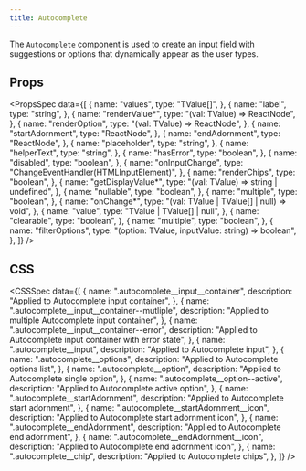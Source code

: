 ```yaml
---
title: Autocomplete
---
```


The `Autocomplete` component is used to create an input field with suggestions or options that dynamically appear as the user types.

<Preview name="Autocomplete" />

## Props

<PropsSpec
  data={[
    {
      name: "values",
      type: "TValue[]",
    },
    {
      name: "label",
      type: "string",
    },
    {
      name: "renderValue*",
      type: "(val: TValue) => ReactNode",
    },
    {
      name: "renderOption",
      type: "(val: TValue) => ReactNode",
    },
    {
      name: "startAdornment",
      type: "ReactNode",
    },
    {
      name: "endAdornment",
      type: "ReactNode",
    },
    {
      name: "placeholder",
      type: "string",
    },
    {
      name: "helperText",
      type: "string",
    },
    {
      name: "hasError",
      type: "boolean",
    },
    {
      name: "disabled",
      type: "boolean",
    },
    {
      name: "onInputChange",
      type: "ChangeEventHandler(HTMLInputElement)",
    },
    {
      name: "renderChips",
      type: "boolean",
    },
    {
      name: "getDisplayValue*",
      type: "(val: TValue) => string | undefined",
    },
    {
      name: "nullable",
      type: "boolean",
    },
    {
      name: "multiple",
      type: "boolean",
    },
    {
      name: "onChange*",
      type: "(val: TValue | TValue[] | null) => void",
    },
    {
      name: "value",
      type: "TValue | TValue[] | null",
    },
    {
      name: "clearable",
      type: "boolean",
    },
    {
      name: "multiple",
      type: "boolean",
    },
    {
      name: "filterOptions",
      type: "(option: TValue, inputValue: string) => boolean",
    },
  ]}
/>

## CSS

<CSSSpec
  data={[
    {
      name: ".autocomplete__input__container",
      description: "Applied to Autocomplete input container",
    },
    {
      name: ".autocomplete__input__container--mutliple",
      description: "Applied to multiple Autocomplete input container",
    },
    {
      name: ".autocomplete__input__container--error",
      description: "Applied to Autocomplete input container with error state",
    },
    {
      name: ".autocomplete__input",
      description: "Applied to Autocomplete input",
    },
    {
      name: ".autocomplete__options",
      description: "Applied to Autocomplete options list",
    },
    {
      name: ".autocomplete__option",
      description: "Applied to Autocomplete single option",
    },
    {
      name: ".autocomplete__option--active",
      description: "Applied to Autocomplete active option",
    },
    {
      name: ".autocomplete__startAdornment",
      description: "Applied to Autocomplete start adornment",
    },
    {
      name: ".autocomplete__startAdornment__icon",
      description: "Applied to Autocomplete start adornment icon",
    },
    {
      name: ".autocomplete__endAdornment",
      description: "Applied to Autocomplete end adornment",
    },
    {
      name: ".autocomplete__endAdornment__icon",
      description: "Applied to Autocomplete end adornment icon",
    },
    {
      name: ".autocomplete__chip",
      description: "Applied to Autocomplete chips",
    },
  ]}
/>
